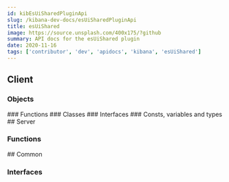 ```yaml
---
id: kibEsUiSharedPluginApi
slug: /kibana-dev-docs/esUiSharedPluginApi
title: esUiShared
image: https://source.unsplash.com/400x175/?github
summary: API docs for the esUiShared plugin
date: 2020-11-16
tags: ['contributor', 'dev', 'apidocs', 'kibana', 'esUiShared']
---
```



## Client

### Objects
<DocDefinitionList data={esUiSharedObj.client.objects}/>
### Functions
<DocDefinitionList data={esUiSharedObj.client.functions}/>
### Classes
<DocDefinitionList data={esUiSharedObj.client.classes}/>
### Interfaces
<DocDefinitionList data={esUiSharedObj.client.interfaces}/>
### Consts, variables and types
<DocDefinitionList data={esUiSharedObj.client.misc}/>
## Server

### Functions
<DocDefinitionList data={esUiSharedObj.server.functions}/>
## Common

### Interfaces
<DocDefinitionList data={esUiSharedObj.common.interfaces}/>

